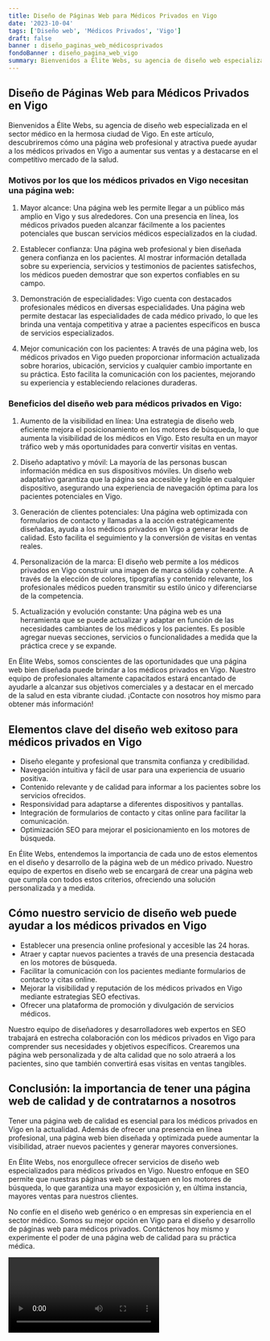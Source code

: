 ```yaml
---
title: Diseño de Páginas Web para Médicos Privados en Vigo
date: '2023-10-04'
tags: ['Diseño web', 'Médicos Privados', 'Vigo']
draft: false
banner : diseño_paginas_web_médicosprivados
fondoBanner : diseño_pagina_web_vigo
summary: Bienvenidos a Élite Webs, su agencia de diseño web especializada en el sector médico en la hermosa ciudad de Vigo. En este artículo, descubriremos cómo una página web profesional y atractiva puede ayudar a los médicos privados en Vigo a aumentar sus ventas y a destacarse en el competitivo mercado de la salud.
---
```


## Diseño de Páginas Web para Médicos Privados en Vigo

Bienvenidos a Élite Webs, su agencia de diseño web especializada en el sector médico en la hermosa ciudad de Vigo. En este artículo, descubriremos cómo una página web profesional y atractiva puede ayudar a los médicos privados en Vigo a aumentar sus ventas y a destacarse en el competitivo mercado de la salud.

### Motivos por los que los médicos privados en Vigo necesitan una página web:

1. Mayor alcance: Una página web les permite llegar a un público más amplio en Vigo y sus alrededores. Con una presencia en línea, los médicos privados pueden alcanzar fácilmente a los pacientes potenciales que buscan servicios médicos especializados en la ciudad.

2. Establecer confianza: Una página web profesional y bien diseñada genera confianza en los pacientes. Al mostrar información detallada sobre su experiencia, servicios y testimonios de pacientes satisfechos, los médicos pueden demostrar que son expertos confiables en su campo.

3. Demonstración de especialidades: Vigo cuenta con destacados profesionales médicos en diversas especialidades. Una página web permite destacar las especialidades de cada médico privado, lo que les brinda una ventaja competitiva y atrae a pacientes específicos en busca de servicios especializados.

4. Mejor comunicación con los pacientes: A través de una página web, los médicos privados en Vigo pueden proporcionar información actualizada sobre horarios, ubicación, servicios y cualquier cambio importante en su práctica. Esto facilita la comunicación con los pacientes, mejorando su experiencia y estableciendo relaciones duraderas.

### Beneficios del diseño web para médicos privados en Vigo:

1. Aumento de la visibilidad en línea: Una estrategia de diseño web eficiente mejora el posicionamiento en los motores de búsqueda, lo que aumenta la visibilidad de los médicos en Vigo. Esto resulta en un mayor tráfico web y más oportunidades para convertir visitas en ventas.

2. Diseño adaptativo y móvil: La mayoría de las personas buscan información médica en sus dispositivos móviles. Un diseño web adaptativo garantiza que la página sea accesible y legible en cualquier dispositivo, asegurando una experiencia de navegación óptima para los pacientes potenciales en Vigo.

3. Generación de clientes potenciales: Una página web optimizada con formularios de contacto y llamadas a la acción estratégicamente diseñadas, ayuda a los médicos privados en Vigo a generar leads de calidad. Esto facilita el seguimiento y la conversión de visitas en ventas reales.

4. Personalización de la marca: El diseño web permite a los médicos privados en Vigo construir una imagen de marca sólida y coherente. A través de la elección de colores, tipografías y contenido relevante, los profesionales médicos pueden transmitir su estilo único y diferenciarse de la competencia.

5. Actualización y evolución constante: Una página web es una herramienta que se puede actualizar y adaptar en función de las necesidades cambiantes de los médicos y los pacientes. Es posible agregar nuevas secciones, servicios o funcionalidades a medida que la práctica crece y se expande.

En Élite Webs, somos conscientes de las oportunidades que una página web bien diseñada puede brindar a los médicos privados en Vigo. Nuestro equipo de profesionales altamente capacitados estará encantado de ayudarle a alcanzar sus objetivos comerciales y a destacar en el mercado de la salud en esta vibrante ciudad. ¡Contacte con nosotros hoy mismo para obtener más información!

<GifSeo />

<Cta />

## Elementos clave del diseño web exitoso para médicos privados en Vigo

- Diseño elegante y profesional que transmita confianza y credibilidad.
- Navegación intuitiva y fácil de usar para una experiencia de usuario positiva.
- Contenido relevante y de calidad para informar a los pacientes sobre los servicios ofrecidos.
- Responsividad para adaptarse a diferentes dispositivos y pantallas.
- Integración de formularios de contacto y citas online para facilitar la comunicación.
- Optimización SEO para mejorar el posicionamiento en los motores de búsqueda.

En Élite Webs, entendemos la importancia de cada uno de estos elementos en el diseño y desarrollo de la página web de un médico privado. Nuestro equipo de expertos en diseño web se encargará de crear una página web que cumpla con todos estos criterios, ofreciendo una solución personalizada y a medida.

## Cómo nuestro servicio de diseño web puede ayudar a los médicos privados en Vigo

- Establecer una presencia online profesional y accesible las 24 horas.
- Atraer y captar nuevos pacientes a través de una presencia destacada en los motores de búsqueda.
- Facilitar la comunicación con los pacientes mediante formularios de contacto y citas online.
- Mejorar la visibilidad y reputación de los médicos privados en Vigo mediante estrategias SEO efectivas.
- Ofrecer una plataforma de promoción y divulgación de servicios médicos.

Nuestro equipo de diseñadores y desarrolladores web expertos en SEO trabajará en estrecha colaboración con los médicos privados en Vigo para comprender sus necesidades y objetivos específicos. Crearemos una página web personalizada y de alta calidad que no solo atraerá a los pacientes, sino que también convertirá esas visitas en ventas tangibles.

## Conclusión: la importancia de tener una página web de calidad y de contratarnos a nosotros

Tener una página web de calidad es esencial para los médicos privados en Vigo en la actualidad. Además de ofrecer una presencia en línea profesional, una página web bien diseñada y optimizada puede aumentar la visibilidad, atraer nuevos pacientes y generar mayores conversiones.

En Élite Webs, nos enorgullece ofrecer servicios de diseño web especializados para médicos privados en Vigo. Nuestro enfoque en SEO permite que nuestras páginas web se destaquen en los motores de búsqueda, lo que garantiza una mayor exposición y, en última instancia, mayores ventas para nuestros clientes.

No confíe en el diseño web genérico o en empresas sin experiencia en el sector médico. Somos su mejor opción en Vigo para el diseño y desarrollo de páginas web para médicos privados. Contáctenos hoy mismo y experimente el poder de una página web de calidad para su práctica médica.

<Video />

<CtaBot job='Médicos Privados' city='Vigo'/>

<Gmaps query='Vigo+españa+maps' />